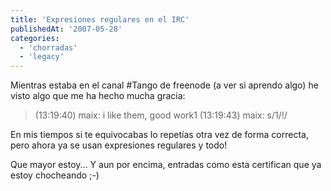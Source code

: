 ```yaml
---
title: 'Expresiones regulares en el IRC'
publishedAt: '2007-05-28'
categories:
  - 'chorradas'
  - 'legacy'
---
```


Mientras estaba en el canal #Tango de freenode (a ver si aprendo algo) he visto algo que me ha hecho mucha gracia:

> (13:19:40) maix: i like them, good work1 (13:19:43) maix: s/1/!/

En mis tiempos si te equivocabas lo repetías otra vez de forma correcta, pero ahora ya se usan expresiones regulares y todo!

Que mayor estoy... Y aun por encima, entradas como esta certifican que ya estoy chocheando ;-)
